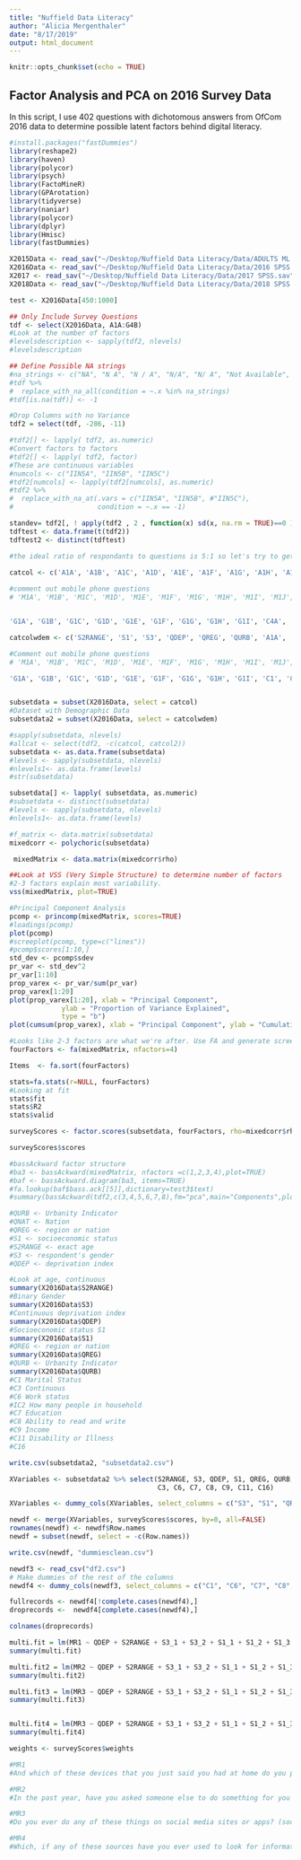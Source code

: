 ```yaml
---
title: "Nuffield Data Literacy"
author: "Alicia Mergenthaler"
date: "8/17/2019"
output: html_document
---
```


```r
knitr::opts_chunk$set(echo = TRUE)
```

## Factor Analysis and PCA on 2016 Survey Data
In this script, I use 402 questions with dichotomous answers from OfCom 2016 data to determine possible latent factors behind digital literacy.

```r
#install.packages("fastDummies")
library(reshape2)
library(haven)
library(polycor)
library(psych)
library(FactoMineR)
library(GPArotation)
library(tidyverse)
library(naniar)
library(polycor)
library(dplyr)
library(Hmisc)
library(fastDummies)
```
```r
X2015Data <- read_sav("~/Desktop/Nuffield Data Literacy/Data/ADULTS ML 2015 (1).SAV")
X2016Data <- read_sav("~/Desktop/Nuffield Data Literacy/Data/2016 SPSS.sav")
X2017 <- read_sav("~/Desktop/Nuffield Data Literacy/Data/2017 SPSS.sav")
X2018Data <- read_sav("~/Desktop/Nuffield Data Literacy/Data/2018 SPSS.sav")
```

```r

test <- X2016Data[450:1000]
```

```r
## Only Include Survey Questions
tdf <- select(X2016Data, A1A:G4B)
#Look at the number of factors 
#levelsdescription <- sapply(tdf2, nlevels)
#levelsdescription

## Define Possible NA strings
#na_strings <- c("NA", "N A", "N / A", "N/A", "N/ A", "Not Available", "NOt available")
#tdf %>%
#  replace_with_na_all(condition = ~.x %in% na_strings)
#tdf[is.na(tdf)] <- -1

#Drop Columns with no Variance
tdf2 = select(tdf, -286, -11)

#tdf2[] <- lapply( tdf2, as.numeric)
#Convert factors to factors
#tdf2[] <- lapply( tdf2, factor)
#These are continuous variables
#numcols <- c("IIN5A", "IIN5B", "IIN5C")
#tdf2[numcols] <- lapply(tdf2[numcols], as.numeric)
#tdf2 %>% 
#  replace_with_na_at(.vars = c("IIN5A", "IIN5B", #"IIN5C"),
#                     condition = ~.x == -1)
```

```r
standev= tdf2[, ! apply(tdf2 , 2 , function(x) sd(x, na.rm = TRUE)==0 ) ]
tdftest <- data.frame(t(tdf2))
tdftest2 <- distinct(tdftest)
```

```r
#the ideal ratio of respondants to questions is 5:1 so let's try to get it there.

catcol <- c('A1A', 'A1B', 'A1C', 'A1D', 'A1E', 'A1F', 'A1G', 'A1H', 'A1I',  'A2A', 'A2B', 'A2C', 'A2D', 'A2E', 'A2F', 'A2G', 'A2H', 'A2I', 'A2J', 'A2K', 'IN1', 'IN6A', 'IN6B', 'IN6C', 'IN6D', 'IN6E', 'IN6F', 'IN6G', 'IN6H', 'IN6I', 'IN6J', 'IN6K', 'IN9A', 'IN9B', 'IN9C', 'IN9D', 'IN9E', 'IN9F', 'IN9G', 'IN9H', 'IN9I', 'IN14A', 'IN14B', 'IN14C', 'IN14D', 'IN14E', 'IN14F', 'IN14G', 'IN14H', 'IN14I', 'IN14J', 'IN15A', 'IN15B', 'IN15C', 'IN15D', 'IN15E', 'IN15F', 'IN15G', 'IN15H', 'IN15I', 'IN15J', 'IN15K', 'IN15L', 'IN18A', 'IN18B', 'IN18C', 'IN18D', 'IN18E', 'IN18F', 'IN18G', 'IN18H', 'IN18I', 'IN18J', 'IN18K', 'IN24A', 'IN24B', 'IN24C', 'IN24D', 'IN24E', 'IN24F', 'IN24G', 'IN24H', 'IN24I', 'IN24J', 'IN24K', 'IN24L', 'IN24M', 'IN31E', 'IN39A', 'IN39B', 'IN39C', 'IN39D', 'IN39E', 'IN39F', 'IN39G', 'IN39H', 'IN40A', 'IN40B', 'IN40C', 'IN40D', 'IN40E', 'IN40F', 'IN40G', 'IN40H', 'IN40I', 'IN40J', 'IN40K', 'IN45A', 'IN45B', 'IN45C', 'IN45D', 'IN45E', 'IN45F', 'IN45G', 'IN45H', 'IN45I', 'IN51A', 'IN51B', 'IN51C', 'IN51D', 'IN51E', 'IN54A', 'IN54B', 'IN54C', 'IN54D', 'IN54E', 'IN54F', 'IN54G', 'IN55A', 'IN55B', 'IN55C', 'IN55D', 'IN55E', 'IN57A', 'IN57B', 'IN57C', 'IN57D', 'IN57E', 'IN57F', 'IN57G', 'IN57H', 'IN58A', 'IN58B', 'IN58C', 'IN58D', 'IN58E', 'IN58F', 'IN58G', 'IN58H', 'IN58I', 'IN58J', 'IN58K', 'IN58L', 'IN58M', 'IN58N',
 
#comment out mobile phone questions                       
# 'M1A', 'M1B', 'M1C', 'M1D', 'M1E', 'M1F', 'M1G', 'M1H', 'M1I', 'M1J', 'M1K', 'M1L', 'M1M', 'M1N', 'M1O', 'M1P', 'M1Q', 'M1R', 'M1S', 'M1T', 'M1U', 'M1V', 'M1W', 'M1X', 'M1Y', 'M1Z', 'M1AA', 'M1AB', 'M1AC', 'M1AD', 'M4A', 'M4B', 'M4C', 'M4D', 'M4E', 'M4F', 'M4G', 'M4H', 


'G1A', 'G1B', 'G1C', 'G1D', 'G1E', 'G1F', 'G1G', 'G1H', 'G1I', 'C4A', 'C4B', 'C4C', 'C4D', 'C4E', 'C4F', 'C5A', 'C5B', 'C5C', 'C5D', 'C5E', 'C5F', 'C5G', 'C5H', 'C5I', 'C5J', 'C5K', 'C13A', 'C13B', 'C13C', 'C13D', 'C13E', 'C13F', 'C13G', 'C13H', 'C13I', 'C13J', 'C13K', 'C17', 'C18', 'ZS1A', 'ZS1B', 'ZS1C', 'ZS1D', 'ZS1E', 'ZS1F', 'ZS1G', 'ZS1H', 'ZS1I', 'ZS1J')

catcolwdem <- c('S2RANGE', 'S1', 'S3', 'QDEP', 'QREG', 'QURB', 'A1A', 'A1B', 'A1C', 'A1D', 'A1E', 'A1F', 'A1G', 'A1H', 'A1I',  'A2A', 'A2B', 'A2C', 'A2D', 'A2E', 'A2F', 'A2G', 'A2H', 'A2I', 'A2J', 'A2K', 'IN1', 'IN6A', 'IN6B', 'IN6C', 'IN6D', 'IN6E', 'IN6F', 'IN6G', 'IN6H', 'IN6I', 'IN6J', 'IN6K', 'IN9A', 'IN9B', 'IN9C', 'IN9D', 'IN9E', 'IN9F', 'IN9G', 'IN9H', 'IN9I', 'IN14A', 'IN14B', 'IN14C', 'IN14D', 'IN14E', 'IN14F', 'IN14G', 'IN14H', 'IN14I', 'IN14J', 'IN15A', 'IN15B', 'IN15C', 'IN15D', 'IN15E', 'IN15F', 'IN15G', 'IN15H', 'IN15I', 'IN15J', 'IN15K', 'IN15L', 'IN18A', 'IN18B', 'IN18C', 'IN18D', 'IN18E', 'IN18F', 'IN18G', 'IN18H', 'IN18I', 'IN18J', 'IN18K', 'IN24A', 'IN24B', 'IN24C', 'IN24D', 'IN24E', 'IN24F', 'IN24G', 'IN24H', 'IN24I', 'IN24J', 'IN24K', 'IN24L', 'IN24M', 'IN31E', 'IN39A', 'IN39B', 'IN39C', 'IN39D', 'IN39E', 'IN39F', 'IN39G', 'IN39H', 'IN40A', 'IN40B', 'IN40C', 'IN40D', 'IN40E', 'IN40F', 'IN40G', 'IN40H', 'IN40I', 'IN40J', 'IN40K', 'IN45A', 'IN45B', 'IN45C', 'IN45D', 'IN45E', 'IN45F', 'IN45G', 'IN45H', 'IN45I', 'IN51A', 'IN51B', 'IN51C', 'IN51D', 'IN51E', 'IN54A', 'IN54B', 'IN54C', 'IN54D', 'IN54E', 'IN54F', 'IN54G', 'IN55A', 'IN55B', 'IN55C', 'IN55D', 'IN55E', 'IN57A', 'IN57B', 'IN57C', 'IN57D', 'IN57E', 'IN57F', 'IN57G', 'IN57H', 'IN58A', 'IN58B', 'IN58C', 'IN58D', 'IN58E', 'IN58F', 'IN58G', 'IN58H', 'IN58I', 'IN58J', 'IN58K', 'IN58L', 'IN58M', 'IN58N', 

#Comment out mobile phone questions
# 'M1A', 'M1B', 'M1C', 'M1D', 'M1E', 'M1F', 'M1G', 'M1H', 'M1I', 'M1J', 'M1K', 'M1L', 'M1M', 'M1N', 'M1O', 'M1P', 'M1Q', 'M1R', 'M1S', 'M1T', 'M1U', 'M1V', 'M1W', 'M1X', 'M1Y', 'M1Z', 'M1AA', 'M1AB', 'M1AC', 'M1AD', 'M4A', 'M4B', 'M4C', 'M4D', 'M4E', 'M4F', 'M4G', 'M4H', 

'G1A', 'G1B', 'G1C', 'G1D', 'G1E', 'G1F', 'G1G', 'G1H', 'G1I', 'C1', 'C3','C4A', 'C4B', 'C4C', 'C4D', 'C4E', 'C4F', 'C5A', 'IC2', 'C5B', 'C5C', 'C5D', 'C5E', 'C5F', 'C5G', 'C5H', 'C5I', 'C5J', 'C5K', 'C6', 'C7', 'C8', 'C9', 'C11', 'C13A', 'C13B', 'C13C', 'C13D', 'C13E', 'C13F', 'C13G', 'C13H', 'C13I', 'C13J', 'C13K', 'C16', 'C17', 'C18', 'ZS1A', 'ZS1B', 'ZS1C', 'ZS1D', 'ZS1E', 'ZS1F', 'ZS1G', 'ZS1H', 'ZS1I', 'ZS1J')


subsetdata = subset(X2016Data, select = catcol)
#Dataset with Demographic Data
subsetdata2 = subset(X2016Data, select = catcolwdem)

#sapply(subsetdata, nlevels)
#allcat <- select(tdf2, -c(catcol, catcol2))
subsetdata <- as.data.frame(subsetdata)
#levels <- sapply(subsetdata, nlevels)
#nlevels1<- as.data.frame(levels)
#str(subsetdata)

subsetdata[] <- lapply( subsetdata, as.numeric)
#subsetdata <- distinct(subsetdata)
#levels <- sapply(subsetdata, nlevels)
#nlevels1<- as.data.frame(levels)

```
```r
#f_matrix <- data.matrix(subsetdata)
mixedcorr <- polychoric(subsetdata)
```


```r
 mixedMatrix <- data.matrix(mixedcorr$rho)
```

```r
##Look at VSS (Very Simple Structure) to determine number of factors
#2-3 factors explain most variability.
vss(mixedMatrix, plot=TRUE)
```
```r
#Principal Component Analysis
pcomp <- princomp(mixedMatrix, scores=TRUE)
#loadings(pcomp)
plot(pcomp)
#screeplot(pcomp, type=c("lines"))
#pcomp$scores[1:10,]
std_dev <- pcomp$sdev
pr_var <- std_dev^2
pr_var[1:10]
prop_varex <- pr_var/sum(pr_var)
prop_varex[1:20]
plot(prop_varex[1:20], xlab = "Principal Component",
             ylab = "Proportion of Variance Explained",
             type = "b")
plot(cumsum(prop_varex), xlab = "Principal Component", ylab = "Cumulative Proportion of Variance Explained", type = "b")

```

```r
#Looks like 2-3 factors are what we're after. Use FA and generate scree plot.
fourFactors <- fa(mixedMatrix, nfactors=4)
```

```r
Items  <- fa.sort(fourFactors)
```

```r
stats=fa.stats(r=NULL, fourFactors)
#Looking at fit
stats$fit
stats$R2
stats$valid
```
```r
surveyScores <- factor.scores(subsetdata, fourFactors, rho=mixedcorr$rho, method= 'Bartlett')
```
```r
surveyScores$scores
```
```r
#bassAckward factor structure
#ba3 <- bassAckward(mixedMatrix, nfactors =c(1,2,3,4),plot=TRUE)
#baf <- bassAckward.diagram(ba3, items=TRUE)
#fa.lookup(baf$bass.ack[[5]],dictionary=test3$text)
#summary(bassAckward(tdf2,c(3,4,5,6,7,8),fm="pca",main="Components",plot=TRUE))
```

```r
#QURB <- Urbanity Indicator
#QNAT <- Nation
#QREG <- region or nation
#S1 <- socioeconomic status
#S2RANGE <- exact age
#S3 <- respondent's gender
#QDEP <- deprivation index

#Look at age, continuous
summary(X2016Data$S2RANGE)
#Binary Gender
summary(X2016Data$S3)
#Continuous deprivation index
summary(X2016Data$QDEP)
#Socioeconomic status S1
summary(X2016Data$S1)
#QREG <- region or nation
summary(X2016Data$QREG)
#QURB <- Urbanity Indicator
summary(X2016Data$QURB)
#C1 Marital Status
#C3 Continuous
#C6 Work status
#IC2 How many people in household
#C7 Education
#C8 Ability to read and write
#C9 Income
#C11 Disability or Illness
#C16

write.csv(subsetdata2, "subsetdata2.csv")

```

```r
XVariables <- subsetdata2 %>% select(S2RANGE, S3, QDEP, S1, QREG, QURB, C1, IC2, 
                                     C3, C6, C7, C8, C9, C11, C16)
```

```r
XVariables <- dummy_cols(XVariables, select_columns = c("S3", "S1", "QREG", "QURB"), ignore_na = TRUE)
```

```r
newdf <- merge(XVariables, surveyScores$scores, by=0, all=FALSE) 
rownames(newdf) <- newdf$Row.names
newdf = subset(newdf, select = -c(Row.names))
```

```r
write.csv(newdf, "dummiesclean.csv")
```

```r
newdf3 <- read_csv("df2.csv")
# Make dummies of the rest of the columns 
newdf4 <- dummy_cols(newdf3, select_columns = c("C1", "C6", "C7", "C8", "C9", "C11"), ignore_na = TRUE)
```

```r
fullrecords <- newdf4[!complete.cases(newdf4),]
droprecords <-  newdf4[complete.cases(newdf4),]
```

```r
colnames(droprecords)
```


```r
multi.fit = lm(MR1 ~ QDEP + S2RANGE + S3_1 + S3_2 + S1_1 + S1_2 + S1_3 + S1_4 + S1_5 + S1_6 + QREG_1 + QREG_2 + QREG_3 + QREG_4 + QREG_5 + QREG_6 + QREG_7 + QREG_8 + QREG_9 + QREG_10 + QREG_11 + QREG_12 + QURB_1 + QURB_2 + QURB_3 + QURB_4 + QURB_5 + QURB_6 + QURB_7 + Mixed + Asian + Black       + Middle_Eastern + Chinese + Other + C3 + C6 + C7 + C8 + C9 + C11 + C16 + C1_1 + C1_4 + C1_2 + C1_5 + C6_4  + C6_3 + C6_5 + C6_2 + C6_6 + C6_7 + C7_4 + C7_2 + C7_3 + C7_6 + C7_5 + C8_2 + C8_4 + C8_5 + C8_3 + C9_4 + C9_2 + C9_3 + C11_2 + C11_1 + C11_3, data = droprecords)
summary(multi.fit)

multi.fit2 = lm(MR2 ~ QDEP + S2RANGE + S3_1 + S3_2 + S1_1 + S1_2 + S1_3 + S1_4 + S1_5 + S1_6 + QREG_1 + QREG_2 + QREG_3 + QREG_4 + QREG_5 + QREG_6 + QREG_7 + QREG_8 + QREG_9 + QREG_10 + QREG_11 + QREG_12 + QURB_1 + QURB_2 + QURB_3 + QURB_4 + QURB_5 + QURB_6 + QURB_7 + Mixed + Asian + Black       + Middle_Eastern + Chinese + Other + C3 + C6 + C7 + C8 + C9 + C11 + C16 + C1_1 + C1_4 + C1_2 + C1_5 + C6_4  + C6_3 + C6_5 + C6_2 + C6_6 + C6_7 + C7_4 + C7_2 + C7_3 + C7_6 + C7_5 + C8_2 + C8_4 + C8_5 + C8_3 + C9_4 + C9_2 + C9_3 + C11_2 + C11_1 + C11_3, data = droprecords)
summary(multi.fit2)

multi.fit3 = lm(MR3 ~ QDEP + S2RANGE + S3_1 + S3_2 + S1_1 + S1_2 + S1_3 + S1_4 + S1_5 + S1_6 + QREG_1 + QREG_2 + QREG_3 + QREG_4 + QREG_5 + QREG_6 + QREG_7 + QREG_8 + QREG_9 + QREG_10 + QREG_11 + QREG_12 + QURB_1 + QURB_2 + QURB_3 + QURB_4 + QURB_5 + QURB_6 + QURB_7 + Mixed + Asian + Black       + Middle_Eastern + Chinese + Other + C3 + C6 + C7 + C8 + C9 + C11 + C16 + C1_1 + C1_4 + C1_2 + C1_5 + C6_4  + C6_3 + C6_5 + C6_2 + C6_6 + C6_7 + C7_4 + C7_2 + C7_3 + C7_6 + C7_5 + C8_2 + C8_4 + C8_5 + C8_3 + C9_4 + C9_2 + C9_3 + C11_2 + C11_1 + C11_3, data = droprecords)
summary(multi.fit3)


multi.fit4 = lm(MR3 ~ QDEP + S2RANGE + S3_1 + S3_2 + S1_1 + S1_2 + S1_3 + S1_4 + S1_5 + S1_6 + QREG_1 + QREG_2 + QREG_3 + QREG_4 + QREG_5 + QREG_6 + QREG_7 + QREG_8 + QREG_9 + QREG_10 + QREG_11 + QREG_12 + QURB_1 + QURB_2 + QURB_3 + QURB_4 + QURB_5 + QURB_6 + QURB_7 + Mixed + Asian + Black       + Middle_Eastern + Chinese + Other + C3 + C6 + C7 + C8 + C9 + C11 + C16 + C1_1 + C1_4 + C1_2 + C1_5 + C6_4  + C6_3 + C6_5 + C6_2 + C6_6 + C6_7 + C7_4 + C7_2 + C7_3 + C7_6 + C7_5 + C8_2 + C8_4 + C8_5 + C8_3 + C9_4 + C9_2 + C9_3 + C11_2 + C11_1 + C11_3, data = droprecords)
summary(multi.fit4)


```
```r
weights <- surveyScores$weights

#MR1
#And which of these devices that you just said you had at home do you personally ever use, for any purpose? (Computer)

#MR2
#In the past year, have you asked someone else to do something for you on the internet?

#MR3
#Do you ever do any of these things on social media sites or apps? (social media engagement) 

#MR4
#Which, if any of these sources have you ever used to look for information online? (variety of sources)

```


